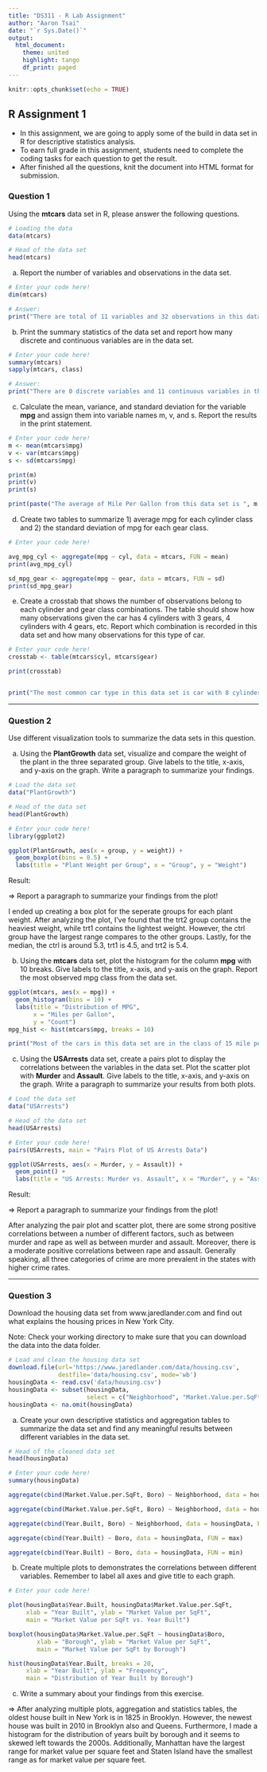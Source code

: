 ```yaml
---
title: "DS311 - R Lab Assignment"
author: "Aaron Tsai"
date: "`r Sys.Date()`"
output: 
  html_document:
    theme: united
    highlight: tango
    df_print: paged
---
```


```r
knitr::opts_chunk$set(echo = TRUE)
```

## R Assignment 1

* In this assignment, we are going to apply some of the build in data set in R for descriptive statistics analysis.
* To earn full grade in this assignment, students need to complete the coding tasks for each question to get the result.
* After finished all the questions, knit the document into HTML format for submission.

### Question 1

Using the **mtcars** data set in R, please answer the following questions.

```r
# Loading the data
data(mtcars)

# Head of the data set
head(mtcars)
```

a. Report the number of variables and observations in the data set.

```r
# Enter your code here!
dim(mtcars)

# Answer:
print("There are total of 11 variables and 32 observations in this data set.")
```



b. Print the summary statistics of the data set and report how many discrete and continuous variables are in the data set.

```r
# Enter your code here!
summary(mtcars)
sapply(mtcars, class)

# Answer:
print("There are 0 discrete variables and 11 continuous variables in this data set.")
```



c. Calculate the mean, variance, and standard deviation for the variable **mpg** and assign them into variable names m, v, and s. Report the results in the print statement.

```r
# Enter your code here!
m <- mean(mtcars$mpg)
v <- var(mtcars$mpg)
s <- sd(mtcars$mpg)

print(m)
print(v)
print(s)

print(paste("The average of Mile Per Gallon from this data set is ", m , " with variance ", v , " and standard deviation", s , "."))
```



d. Create two tables to summarize 1) average mpg for each cylinder class and 2) the standard deviation of mpg for each gear class.

```r
# Enter your code here!

avg_mpg_cyl <- aggregate(mpg ~ cyl, data = mtcars, FUN = mean)
print(avg_mpg_cyl)

sd_mpg_gear <- aggregate(mpg ~ gear, data = mtcars, FUN = sd)
print(sd_mpg_gear)


```



e. Create a crosstab that shows the number of observations belong to each cylinder and gear class combinations. The table should show how many observations given the car has 4 cylinders with 3 gears, 4 cylinders with 4 gears, etc. Report which combination is recorded in this data set and how many observations for this type of car.

```r
# Enter your code here!
crosstab <- table(mtcars$cyl, mtcars$gear)

print(crosstab)


print("The most common car type in this data set is car with 8 cylinders and 3 gears. There are total of 12 cars belong to this specification in the data set.")
```


*** 

### Question 2

Use different visualization tools to summarize the data sets in this question.

a. Using the **PlantGrowth** data set, visualize and compare the weight of the plant in the three separated group. Give labels to the title, x-axis, and y-axis on the graph. Write a paragraph to summarize your findings.

```r
# Load the data set
data("PlantGrowth")

# Head of the data set
head(PlantGrowth)

# Enter your code here!
library(ggplot2)

ggplot(PlantGrowth, aes(x = group, y = weight)) +
  geom_boxplot(bins = 0.5) +
  labs(title = "Plant Weight per Group", x = "Group", y = "Weight")
```

Result:

=> Report a paragraph to summarize your findings from the plot!

I ended up creating a box plot for the seperate groups for each plant weight. After analyzing the plot, I've found that the trt2 group contains the heaviest weight, while trt1 contains the lightest weight. However, the ctrl group have the largest range compares to the other groups. 
Lastly, for the median, the ctrl is around 5.3, trt1 is 4.5, and trt2 is 5.4.


b. Using the **mtcars** data set, plot the histogram for the column **mpg** with 10 breaks. Give labels to the title, x-axis, and y-axis on the graph. Report the most observed mpg class from the data set.

```r
ggplot(mtcars, aes(x = mpg)) +
  geom_histogram(bins = 10) +
  labs(title = "Distribution of MPG",
       x = "Miles per Gallon",
       y = "Count")
mpg_hist <- hist(mtcars$mpg, breaks = 10)

print("Most of the cars in this data set are in the class of 15 mile per gallon.")
```



c. Using the **USArrests** data set, create a pairs plot to display the correlations between the variables in the data set. Plot the scatter plot with **Murder** and **Assault**. Give labels to the title, x-axis, and y-axis on the graph. Write a paragraph to summarize your results from both plots.

```r
# Load the data set
data("USArrests")

# Head of the data set
head(USArrests)

# Enter your code here!
pairs(USArrests, main = "Pairs Plot of US Arrests Data")

ggplot(USArrests, aes(x = Murder, y = Assault)) +
  geom_point() +
  labs(title = "US Arrests: Murder vs. Assault", x = "Murder", y = "Assault")

```

Result:

=> Report a paragraph to summarize your findings from the plot!

After analyzing the pair plot and scatter plot, there are some strong positive correlations between a number of different factors, such as between murder and rape as well as between murder and assault. Moreover, there is a moderate positive correlations between rape and assault. Generally speaking, all three categories of crime are more prevalent in the states with higher crime rates.


***

### Question 3

Download the housing data set from www.jaredlander.com and find out what explains the housing prices in New York City.

Note: Check your working directory to make sure that you can download the data into the data folder. 

```r
# Load and clean the housing data set 
download.file(url='https://www.jaredlander.com/data/housing.csv',
              destfile='data/housing.csv', mode='wb')
housingData <- read.csv('data/housing.csv')
housingData <- subset(housingData, 
                      select = c("Neighborhood", "Market.Value.per.SqFt", "Boro", "Year.Built"))
housingData <- na.omit(housingData)                   
```

a. Create your own descriptive statistics and aggregation tables to summarize the data set and find any meaningful results between different variables in the data set.

```r
# Head of the cleaned data set
head(housingData)

# Enter your code here!
summary(housingData)

aggregate(cbind(Market.Value.per.SqFt, Boro) ~ Neighborhood, data = housingData, FUN = max)

aggregate(cbind(Market.Value.per.SqFt, Boro) ~ Neighborhood, data = housingData, FUN = min)

aggregate(cbind(Year.Built, Boro) ~ Neighborhood, data = housingData, FUN = min)

aggregate(cbind(Year.Built) ~ Boro, data = housingData, FUN = max)

aggregate(cbind(Year.Built) ~ Boro, data = housingData, FUN = min)

```

b. Create multiple plots to demonstrates the correlations between different variables. Remember to label all axes and give title to each graph.

```r
# Enter your code here!

plot(housingData$Year.Built, housingData$Market.Value.per.SqFt, 
     xlab = "Year Built", ylab = "Market Value per SqFt", 
     main = "Market Value per SqFt vs. Year Built")

boxplot(housingData$Market.Value.per.SqFt ~ housingData$Boro, 
        xlab = "Borough", ylab = "Market Value per SqFt",
        main = "Market Value per SqFt by Borough")

hist(housingData$Year.Built, breaks = 20, 
     xlab = "Year Built", ylab = "Frequency", 
     main = "Distribution of Year Built by Borough")

```

c. Write a summary about your findings from this exercise.

=> After analyzing multiple plots, aggregation and statistics tables, the oldest house built in New York is in 1825 in Brooklyn. However, the newest house was built in 2010 in Brooklyn also and Queens. Furthermore, I made a histogram for the distribution of years built by borough and it seems to skewed left towards the 2000s. Additionally, Manhattan have the largest range for market value per square feet and Staten Island have the smallest range as for market value per square feet.


